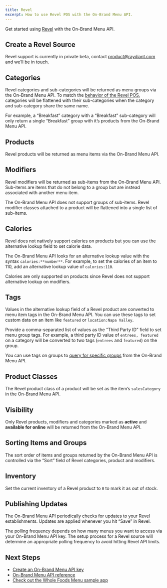 ```yaml
---
title: Revel
excerpt: How to use Revel POS with the On-Brand Menu API.
---
```


Get started using [Revel](https://revelsystems.com/) with the On-Brand Menu API.

## Create a Revel Source

Revel support is currently in private beta, contact [product@raydiant.com](mailto:product@raydiant.com) and we’ll be in touch.

## Categories

Revel categories and sub-categories will be returned as menu groups via the On-Brand Menu API. To match the [behavior of the Revel POS](https://reveluniversity.revelsystems.com/s/products/menu-building), categories will be flattened with their sub-categories when the category and sub-category share the same name.

For example, a “Breakfast” category with a “Breakfast” sub-category will only return a single “Breakfast” group with it’s products from the On-Brand Menu API.

## Products

Revel products will be returned as menu items via the On-Brand Menu API.

## Modifiers

Revel modifiers will be returned as sub-items from the On-Brand Menu API. Sub-items are items that do not belong to a group but are instead associated with another menu item.

<Callout>The On-Brand Menu API does not support groups of sub-items. Revel modifier classes attached to a product will be flattened into a single list of sub-items.</Callout>

## Calories

Revel does not natively support calories on products but you can use the alternative lookup field to set calorie data.

The On-Brand Menu API looks for an alternative lookup value with the syntax `calories:**number**`. For example, to set the calories of an item to 110, add an alternative lookup value of `calories:110`.

Calories are only supported on products since Revel does not support alternative lookup on modifiers.

## Tags

Values in the alternative lookup field of a Revel product are converted to menu item tags in the On-Brand Menu API. You can use these tags to set custom data on an item like `featured` or `location:Napa Valley`.

Provide a comma-separated list of values as the “Third Party ID” field to set menu group tags. For example, a third party ID value of `entrees, featured` on a category will be converted to two tags (`entrees` and `featured`) on the group.

You can use tags on groups to [query for specific groups](https://www.notion.so/GET-v1-groups-3210ff05d7674f70bb6e2b7426c58878) from the On-Brand Menu API.

## Product Classes

The Revel product class of a product will be set as the item’s `salesCategory` in the On-Brand Menu API.

## Visibility

Only Revel products, modifiers and categories marked as **active** and **available for online** will be returned from the On-Brand Menu API.

## Sorting Items and Groups

The sort order of items and groups returned by the On-Brand Menu API is controlled via the “Sort” field of Revel categories, product and modifiers.

## Inventory

Set the current inventory of a Revel product to `0` to mark it as out of stock.

## Publishing Updates

The On-Brand Menu API periodically checks for updates to your Revel establishments. Updates are applied whenever you hit “Save” in Revel.

The polling frequency depends on how many menus you want to access via your On-Brand Menu API key. The setup process for a Revel source will determine an appropriate polling frequency to avoid hitting Revel API limits.

## Next Steps

- [Create an On-Brand Menu API key](/docs/on-brand-menus/api-keys)
- [On-Brand Menu API reference](/docs/on-brand-menus/reference)
- [Check out the Whole Foods Menu sample app](/docs/get-started/sample-apps/whole-foods-menu)
